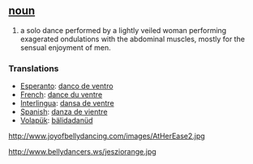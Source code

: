 == [[noun]] == 
# a solo dance performed by a lightly veiled woman performing exagerated ondulations with the abdominal muscles, mostly for the sensual enjoyment of men.

=== Translations ===
*[[Esperanto]]: [[danco de ventro]]
*[[French]]: [[dance du ventre]]
*[[Interlingua]]: [[dansa de ventre]]
*[[Spanish]]: [[danza de vientre]]
*[[Volapük]]: [[bälidadanüd]]

http://www.joyofbellydancing.com/images/AtHerEase2.jpg

http://www.bellydancers.ws/jesziorange.jpg
